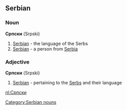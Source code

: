 ==Serbian==
===Noun===
'''Српски''' (Srpski)

#[[Serbian]] - the language of the Serbs
#[[Serbian]] - a person from [[Serbia]]

===Adjective===
'''Српски''' (Srpski)

#[[Serbian]] - pertaining to the [[Serbs]] and their language

[[Category:Serbian nouns]]
[[nl:Српски]]